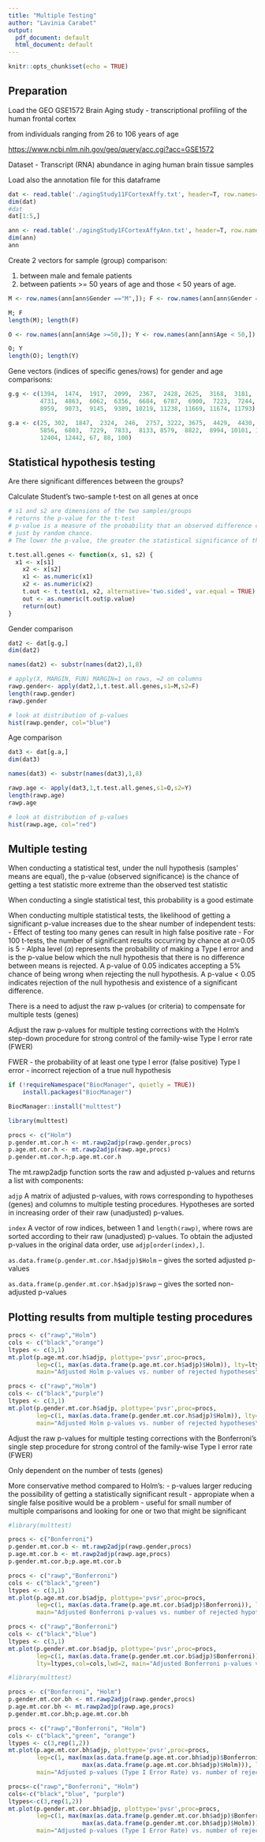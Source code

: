 ```yaml
---
title: "Multiple Testing"
author: "Lavinia Carabet"
output: 
  pdf_document: default
  html_document: default
---
```


```r
knitr::opts_chunk$set(echo = TRUE)
```

## Preparation

Load the GEO GSE1572 Brain Aging study - transcriptional profiling of the human frontal cortex 

from individuals ranging from 26 to 106 years of age

<https://www.ncbi.nlm.nih.gov/geo/query/acc.cgi?acc=GSE1572>

Dataset - Transcript (RNA) abundance in aging human brain tissue samples

Load also the annotation file for this dataframe

```r
dat <- read.table('./agingStudy11FCortexAffy.txt', header=T, row.names=1)
dim(dat)
#dat
dat[1:5,]
```

```r
ann <- read.table('./agingStudy1FCortexAffyAnn.txt', header=T, row.names=1)
dim(ann)
ann
```

Create 2 vectors for sample (group) comparison:

1. between male and female patients
2. between patients >= 50 years of age and those < 50 years of age.

```r
M <- row.names(ann[ann$Gender =="M",]); F <- row.names(ann[ann$Gender =="F",])

M; F
length(M); length(F)

O <- row.names(ann[ann$Age >=50,]); Y <- row.names(ann[ann$Age < 50,])

O; Y
length(O); length(Y)
```

Gene vectors (indices of specific genes/rows) for gender and age comparisons:

```r
g.g <- c(1394,  1474,  1917,  2099,  2367,  2428, 2625,  3168,  3181,  3641,  3832,  4526,
         4731,  4863,  6062,  6356,  6684,  6787,  6900,  7223,  7244,  7299,  8086,  8652,
         8959,  9073,  9145,  9389, 10219, 11238, 11669, 11674, 11793)

g.a <- c(25, 302,  1847,  2324,  246,  2757, 3222, 3675,  4429,  4430,  4912,  5640, 5835, 
         5856,  6803,  7229,  7833,  8133, 8579,  8822,  8994, 10101, 11433, 12039, 12353,
         12404, 12442, 67, 88, 100)
```

## Statistical hypothesis testing

Are there significant differences between the groups? 

Calculate Student's two-sample t-test on all genes at once

```r
# s1 and s2 are dimensions of the two samples/groups
# returns the p-value for the t-test
# p-value is a measure of the probability that an observed difference could have occurred
# just by random chance. 
# The lower the p-value, the greater the statistical significance of the observed difference

t.test.all.genes <- function(x, s1, s2) {
  x1 <- x[s1]
	x2 <- x[s2]
	x1 <- as.numeric(x1)
	x2 <- as.numeric(x2)
	t.out <- t.test(x1, x2, alternative='two.sided', var.equal = TRUE)
	out <- as.numeric(t.out$p.value)
	return(out)
}
```

Gender comparison

```r
dat2 <- dat[g.g,]
dim(dat2)

names(dat2) <- substr(names(dat2),1,8)

# apply(X, MARGIN, FUN) MARGIN=1 on rows, =2 on columns
rawp.gender<- apply(dat2,1,t.test.all.genes,s1=M,s2=F) 
length(rawp.gender)
rawp.gender

# look at distribution of p-values
hist(rawp.gender, col="blue")
```
Age comparison

```r
dat3 <- dat[g.a,]
dim(dat3)

names(dat3) <- substr(names(dat3),1,8)

rawp.age <- apply(dat3,1,t.test.all.genes,s1=O,s2=Y)
length(rawp.age)
rawp.age

# look at distribution of p-values
hist(rawp.age, col="red")
```

## Multiple testing

When conducting a statistical test, under the null hypothesis (samples' means are equal), the p-value (observed significance)
is the chance of getting a test statistic more extreme than the observed test statistic

When conducting a single statistical test, this probability is a good estimate

When conducting multiple statistical tests, the likelihood of getting a significant p-value increases due to the shear number of independent tests:
  - Effect of testing too many genes can result in high false positive rate
  - For 100 t-tests, the number of significant results occurring by chance at $\alpha$=0.05 is 5
  - Alpha level ($\alpha$) represents the probability of making a Type I error and 
    is the p-value below which the null hypothesis that there is no difference between means is rejected.
    A p-value of 0.05 indicates accepting a 5% chance of being wrong when rejecting the null hypothesis.
    A p-value < 0.05 indicates rejection of the null hypothesis and existence of a significant difference.
    
There is a need to adjust the raw p-values (or criteria) to compensate for multiple tests (genes)

Adjust the raw p-values for multiple testing corrections with the Holm's step-down procedure 
for strong control of the family-wise Type I error rate (FWER)

FWER - the probability of at least one type I error (false positive)
Type I error - incorrect rejection of a true null hypothesis

```r
if (!requireNamespace("BiocManager", quietly = TRUE))
    install.packages("BiocManager")

BiocManager::install("multtest")
```

```r
library(multtest)

procs <- c("Holm")
p.gender.mt.cor.h <- mt.rawp2adjp(rawp.gender,procs)
p.age.mt.cor.h <- mt.rawp2adjp(rawp.age,procs)
p.gender.mt.cor.h;p.age.mt.cor.h
```

The mt.rawp2adjp function sorts the raw and adjusted p-values and 
returns a list with components:

`adjp`	A matrix of adjusted p-values, with rows corresponding to hypotheses (genes) and columns to multiple testing procedures. Hypotheses are sorted in increasing order of their raw (unadjusted) p-values.

`index`	A vector of row indices, between 1 and `length(rawp)`, where rows are sorted according to their raw (unadjusted) p-values. To obtain the adjusted p-values in the original data order, use `adjp[order(index),]`. 

`as.data.frame(p.gender.mt.cor.h$adjp)$Holm` – gives the sorted adjusted p-values

`as.data.frame(p.gender.mt.cor.h$adjp)$rawp` – gives the sorted non-adjusted p-values

## Plotting results from multiple testing procedures

```r
procs <- c("rawp","Holm")
cols <- c("black","orange")
ltypes <- c(3,1)
mt.plot(p.age.mt.cor.h$adjp, plottype='pvsr',proc=procs, 
        leg=c(1, max(as.data.frame(p.age.mt.cor.h$adjp)$Holm)), lty=ltypes,col=cols,lwd=2, 
        main="Adjusted Holm p-values vs. number of rejected hypotheses\nComparison between patients age >= 50 years and those < 50 years")
```

```r
procs <- c("rawp","Holm")
cols <- c("black","purple")
ltypes <- c(3,1)
mt.plot(p.gender.mt.cor.h$adjp, plottype='pvsr',proc=procs, 
        leg=c(1, max(as.data.frame(p.gender.mt.cor.h$adjp)$Holm)), lty=ltypes,col=cols,lwd=2, 
        main="Adjusted Holm p-values vs. number of rejected hypotheses\nComparison between male and female patients")
```

Adjust the raw p-values for multiple testing corrections with the Bonferroni's single step procedure 
for strong control of the family-wise Type I error rate (FWER)

Only dependent on the number of tests (genes)

More conservative method compared to Holm's:
 - p-values larger reducing the possibility of getting a statistically significant result
 - appropiate when a single false positive would be a problem
 - useful for small number of multiple comparisons and looking for one or two that might be significant

```r
#library(multtest)

procs <- c("Bonferroni")
p.gender.mt.cor.b <- mt.rawp2adjp(rawp.gender,procs)
p.age.mt.cor.b <- mt.rawp2adjp(rawp.age,procs)
p.gender.mt.cor.b;p.age.mt.cor.b
```
```r
procs <- c("rawp","Bonferroni")
cols <- c("black","green")
ltypes <- c(3,1)
mt.plot(p.age.mt.cor.b$adjp, plottype='pvsr',proc=procs, 
        leg=c(1, max(as.data.frame(p.age.mt.cor.b$adjp)$Bonferroni)), lty=ltypes,col=cols,lwd=2, 
        main="Adjusted Bonferroni p-values vs. number of rejected hypotheses\nComparison between patients age >= 50 years and those < 50 years")
```
```r
procs <- c("rawp","Bonferroni")
cols <- c("black","blue")
ltypes <- c(3,1)
mt.plot(p.gender.mt.cor.b$adjp, plottype='pvsr',proc=procs, 
        leg=c(1, max(as.data.frame(p.gender.mt.cor.b$adjp)$Bonferroni)), 
        lty=ltypes,col=cols,lwd=2, main="Adjusted Bonferroni p-values vs. number of rejected hypotheses\nComparison between male and female patients")
```
```r
#library(multtest)

procs <- c("Bonferroni", "Holm")
p.gender.mt.cor.bh <- mt.rawp2adjp(rawp.gender,procs)
p.age.mt.cor.bh <- mt.rawp2adjp(rawp.age,procs)
p.gender.mt.cor.bh;p.age.mt.cor.bh
```
```r
procs <- c("rawp","Bonferroni", "Holm")
cols <- c("black","green", "orange")
ltypes <- c(3,rep(1,2))
mt.plot(p.age.mt.cor.bh$adjp, plottype='pvsr',proc=procs, 
        leg=c(1, max(max(as.data.frame(p.age.mt.cor.bh$adjp)$Bonferroni), 
                     max(as.data.frame(p.age.mt.cor.bh$adjp)$Holm))), lty=ltypes,col=cols,lwd=2, 
        main="Adjusted p-values (Type I Error Rate) vs. number of rejected hypotheses\nComparison between patients age >= 50 years and those < 50 years")
```
```r
procs<-c("rawp","Bonferroni", "Holm")
cols<-c("black","blue", "purple")
ltypes<-c(3,rep(1,2))
mt.plot(p.gender.mt.cor.bh$adjp, plottype='pvsr',proc=procs, 
        leg=c(1, max(max(as.data.frame(p.gender.mt.cor.bh$adjp)$Bonferroni),
                     max(as.data.frame(p.gender.mt.cor.bh$adjp)$Holm))), lty=ltypes,col=cols,lwd=2, 
        main="Adjusted p-values (Type I Error Rate) vs. number of rejected hypotheses\nComparison between male and female patients")
```
